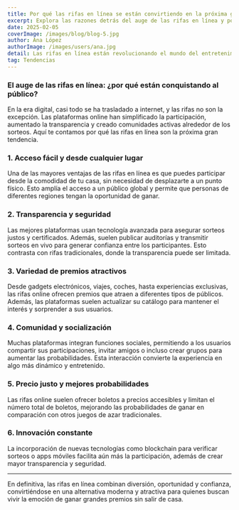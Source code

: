 ---
title: Por qué las rifas en línea se están convirtiendo en la próxima gran tendencia
excerpt: Explora las razones detrás del auge de las rifas en línea y por qué cada vez más personas participan en estos sorteos digitales.
date: 2025-02-05  
coverImage: /images/blog/blog-5.jpg
author: Ana López
authorImage: /images/users/ana.jpg
detail: Las rifas en línea están revolucionando el mundo del entretenimiento y las oportunidades de ganar premios. Descubre qué hace a estas plataformas tan atractivas y seguras para los usuarios modernos.
tag: Tendencias
---

### El auge de las rifas en línea: ¿por qué están conquistando al público?

En la era digital, casi todo se ha trasladado a internet, y las rifas no son la excepción. Las plataformas online han simplificado la participación, aumentado la transparencia y creado comunidades activas alrededor de los sorteos. Aquí te contamos por qué las rifas en línea son la próxima gran tendencia.

### 1. Acceso fácil y desde cualquier lugar

Una de las mayores ventajas de las rifas en línea es que puedes participar desde la comodidad de tu casa, sin necesidad de desplazarte a un punto físico. Esto amplía el acceso a un público global y permite que personas de diferentes regiones tengan la oportunidad de ganar.

### 2. Transparencia y seguridad

Las mejores plataformas usan tecnología avanzada para asegurar sorteos justos y certificados. Además, suelen publicar auditorías y transmitir sorteos en vivo para generar confianza entre los participantes. Esto contrasta con rifas tradicionales, donde la transparencia puede ser limitada.

### 3. Variedad de premios atractivos

Desde gadgets electrónicos, viajes, coches, hasta experiencias exclusivas, las rifas online ofrecen premios que atraen a diferentes tipos de públicos. Además, las plataformas suelen actualizar su catálogo para mantener el interés y sorprender a sus usuarios.

### 4. Comunidad y socialización

Muchas plataformas integran funciones sociales, permitiendo a los usuarios compartir sus participaciones, invitar amigos o incluso crear grupos para aumentar las probabilidades. Esta interacción convierte la experiencia en algo más dinámico y entretenido.

### 5. Precio justo y mejores probabilidades

Las rifas online suelen ofrecer boletos a precios accesibles y limitan el número total de boletos, mejorando las probabilidades de ganar en comparación con otros juegos de azar tradicionales.

### 6. Innovación constante

La incorporación de nuevas tecnologías como blockchain para verificar sorteos o apps móviles facilita aún más la participación, además de crear mayor transparencia y seguridad.

---

En definitiva, las rifas en línea combinan diversión, oportunidad y confianza, convirtiéndose en una alternativa moderna y atractiva para quienes buscan vivir la emoción de ganar grandes premios sin salir de casa.

